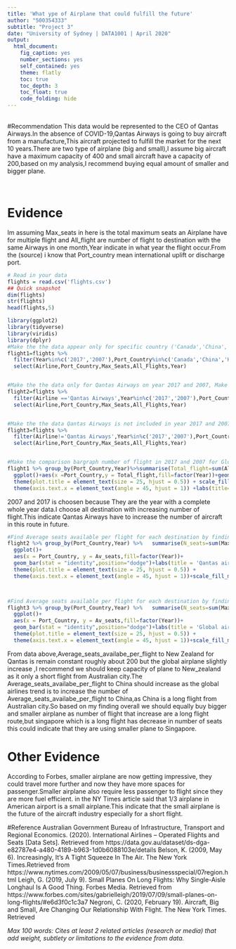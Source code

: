 ---
title: 'What ype of Airplane that could fulfill the future'
author: "500354333"
subtitle: "Project 3"
date: "University of Sydney | DATA1001 | April 2020"
output:
  html_document:
    fig_caption: yes
    number_sections: yes
    self_contained: yes
    theme: flatly
    toc: true
    toc_depth: 3
    toc_float: true
    code_folding: hide
---

<br>
#Recommendation
This data would be represented to the CEO of Qantas Airways.In the absence of COVID-19,Qantas Airways is going to buy aircraft from a manufacture,This aircraft projected to fulfill the market for the next 10 years.There are two type of airplane (big and small),I assume big aircraft have a maximum capacity of 400 and small aircraft have a capacity of 200,based on my analysis,I recommend buying equal amount of smaller and bigger plane.

<br>

# Evidence
Im assuming Max_seats in here is the total maximum seats an Airplane have for multiple flight and All_flight are number of flight to destination with the same Airways in one month,Year indicate in what year the flight occur.From the (source) i know that Port_country mean international uplift or discharge port.

```{r}
# Read in your data
flights = read.csv('flights.csv')
## Quick snapshot
dim(flights)
str(flights)
head(flights,5)
```


```{r warning=TRUE}
library(ggplot2)
library(tidyverse)
library(viridis)
library(dplyr)
#Make the the data appear only for specific country ('Canada','China','Hong Kong (SAR)','Indonesia','Japan','New Caledonia','New Zealand','Philliphines','Singapore','South Africa','Thailand','UK','USA')
flight1=flights %>% 
  filter(Year%in%c('2017','2007'),Port_Country%in%c('Canada','China','Hong Kong (SAR)','Indonesia','Japan','New Caledonia','New Zealand','Philliphines','Singapore','South Africa','Thailand','UK','USA'))%>%
  select(Airline,Port_Country,Max_Seats,All_Flights,Year)


#Make the the data only for Qantas Airways on year 2017 and 2007, Make Country that appear are ('Canada','China','Hong Kong (SAR)','Indonesia','Japan','New Caledonia','New Zealand','Philliphines','Singapore','South Africa','Thailand','UK','USA')
flight2=flights %>%
  filter(Airline =='Qantas Airways',Year%in%c('2017','2007'),Port_Country%in%c('Indonesia','New Zealand','Singapore','China','Canada','Hong Kong (SAR)'))%>%
  select(Airline,Port_Country,Max_Seats,All_Flights,Year)


#Make the the data Qantas Airways is not included in year 2017 and 2007 and only specific country choosen
flight3=flights %>% 
  filter(Airline!='Qantas Airways',Year%in%c('2017','2007'),Port_Country%in%c('Indonesia','New Zealand','Singapore','China','Canada','Hong Kong (SAR)'))%>%
  select(Airline,Port_Country,Max_Seats,All_Flights,Year)


#Make the comparison bargraph number of flight in 2017 and 2007 for Global
flight1 %>% group_by(Port_Country,Year)%>%summarise(Total_flight=sum(All_Flights)) %>% 
  ggplot()+aes(x =Port_Country,y = Total_flight,fill=factor(Year))+geom_bar(stat = "identity", position = "dodge")+
  theme(plot.title = element_text(size = 25, hjust = 0.5)) + scale_fill_manual(values=c('blue','gold'))+
  theme(axis.text.x = element_text(angle = 45, hjust = 1)) +labs(title='Global comparison number of flight\n in 2017 and 2007',x ='Destination',y ='Total_flight_in_a_year',fill='Year')+theme(panel.background = element_rect(fill = "dark grey"))

```

2007 and 2017 is choosen because They are the year with a complete whole year data.I choose all destination with increasing number of flight.This indicate Qantas Airways have to increase the number of aircraft in this route in future.
```{r}

#Find Average seats available per flight for each destination by finding the sum of all flight in group 
flight2 %>% group_by(Port_Country,Year) %>%   summarise(N_seats=sum(Max_Seats),Av_flight=sum(All_Flights),Av_seats=(N_seats/Av_flight))%>%
  ggplot()+
  aes(x = Port_Country, y = Av_seats,fill=factor(Year))+
  geom_bar(stat = "identity",position="dodge")+labs(title = 'Qantas airplane seats for international\ndestination from Australia',size=40, x = 'Destination', y = 'Average_seats_availabe_per_flight',fill='Year')+  
  theme(plot.title = element_text(size = 25, hjust = 0.5)) + 
  theme(axis.text.x = element_text(angle = 45, hjust = 1))+scale_fill_manual(values=c('red','white'))+theme(panel.background = element_rect(fill = "dark grey"))



#Find Average seats available per flight for each destination by finding the sum of all flight in group 
flight3 %>% group_by(Port_Country,Year) %>%   summarise(N_seats=sum(Max_Seats),Av_flight=sum(All_Flights),Av_seats=(N_seats/Av_flight))%>%
  ggplot()+
  aes(x = Port_Country, y = Av_seats,fill=factor(Year))+
  geom_bar(stat = "identity",position="dodge")+labs(title = 'Global airplane seats for international\ndestination from Australia',size=40, x = 'Destination', y = 'Average_seats_availabe_per_flight',fill='Year')+  
  theme(plot.title = element_text(size = 25, hjust = 0.5)) + 
  theme(axis.text.x = element_text(angle = 45, hjust = 1))+scale_fill_manual(values=c('blue','gold'))+theme(panel.background = element_rect(fill = "dark grey"))

```
From data above,Average_seats_availabe_per_flight to New Zealand for Qantas is remain constant roughly about 200 but the global airplane slightly increase ,I recommend we should keep capacity of plane to New_zealand as it only a short flight from Australian city.The Average_seats_availabe_per_flight to China should increase as the global airlines trend is to increase the number of Average_seats_availabe_per_flight to China,as China is a long flight from Australian city.So based on my finding overall we should equally buy bigger and smaller airplane as number of flight that increase are a long flight route,but singapore which is a long flight has decrease in number of seats this could indicate that they are using smaller plane to Singapore.

# Other Evidence 
According to Forbes, smaller airplane are now getting impressive, they could travel more further and now they have more spaces for passenger.Smaller airplane also require less passenger to flight since they are more fuel efficient.
in the NY Times article said that 1/3 airplane in American airport is a small airplane.This indicate that the small airplane is the future of the aircraft industry especially for a short flight.

#Reference
Australian Government Bureau of Infrastructure, Transport and Regional Economics. (2020). International Airlines – Operated Flights and Seats [Data Sets]. Retrieved from https://data.gov.au/dataset/ds-dga-e82787e4-a480-4189-b963-1d0b6088103e/details
Belson, K. (2009, May 6). Increasingly, It's A Tight Squeeze In The Air. The New York Times.Retrieved from https://www.nytimes.com/2009/05/07/business/businessspecial/07region.html
Leigh, G. (2019, July 9). Small Planes On Long Flights: Why Single-Aisle Longhaul Is A Good Thing. Forbes Media. Retrieved from https://www.forbes.com/sites/gabrielleigh/2019/07/09/small-planes-on-long-flights/#e6d3f0c1c3a7
Negroni, C. (2020, February 19). Aircraft, Big and Small, Are Changing Our Relationship With Flight. The New York Times. Retrieved 





*Max 100 words: Cites at least 2 related articles (research or media) that add weight, subtlety or limitations to the evidence from data.*